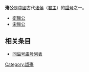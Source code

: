 '''殤公'''是[[中國|中國]]古代[[诸侯|诸侯]]（[[君主|君主]]）的[[谥号|諡号]]之一。

* [[衛殤公|衛殤公]]
* [[宋殤公|宋殤公]]

== 相关条目 ==
* [[同谥号庙号列表|同谥号庙号列表]]

[[Category:諡殤|Category:諡殤]]
{{disambig}}